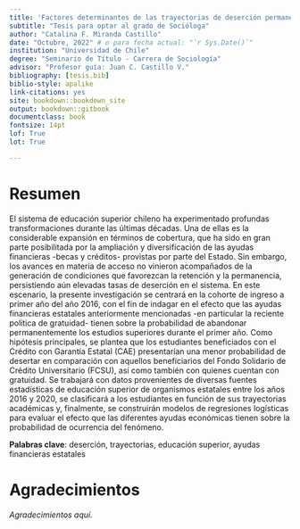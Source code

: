 ---
title: 'Factores determinantes de las trayectorias de deserción permanente en educación superior: El efecto de las ayudas financieras estatales y la política de gratuidad'
subtitle: "Tesis para optar al grado de Socióloga"
author: "Catalina F. Miranda Castillo"
date: "Octubre, 2022" # o para fecha actual: "`r Sys.Date()`"
institution: "Universidad de Chile"
degree: "Seminario de Título - Carrera de Sociología"
advisor: "Profesor guía: Juan C. Castillo V."
bibliography: [tesis.bib]
biblio-style: apalike
link-citations: yes
site: bookdown::bookdown_site
output: bookdown::gitbook
documentclass: book
fontsize: 14pt
lof: True
lot: True

---


# Resumen {-}

El sistema de educación superior chileno ha experimentado profundas transformaciones durante las últimas décadas. Una de ellas es la considerable expansión en términos de cobertura, que ha sido en gran parte posibilitada por la ampliación y diversificación de las ayudas financieras -becas y créditos- provistas por parte del Estado. Sin embargo, los avances en materia de acceso no vinieron acompañados de la generación de condiciones que favorezcan la retención y la permanencia, persistiendo aún elevadas tasas de deserción en el sistema. En este escenario, la presente investigación se centrará en la cohorte de ingreso a primer año del año 2016, con el fin de indagar en el efecto que las ayudas financieras estatales anteriormente mencionadas -en particular la reciente política de gratuidad- tienen sobre la probabilidad de abandonar permanentemente los estudios superiores durante el primer año. Como hipótesis principales, se plantea que los estudiantes beneficiados con el Crédito con Garantía Estatal (CAE) presentarían una menor probabilidad de desertar en comparación con aquellos beneficiarios del Fondo Solidario de Crédito Universitario (FCSU), así como también con quienes cuentan con gratuidad. Se trabajará con datos provenientes de diversas fuentes estadísticas de educación superior de organismos estatales entre los años 2016 y 2020, se clasificará a los estudiantes en función de sus trayectorias académicas y, finalmente, se construirán modelos de regresiones logísticas para evaluar el efecto que las diferentes ayudas económicas tienen sobre la probabilidad de ocurrencia del fenómeno. 

**Palabras clave**: deserción, trayectorias, educación superior, ayudas financieras estatales


# Agradecimientos {-}

*Agradecimientos aquí.*
